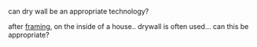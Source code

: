 can dry wall be an appropriate technology? 


after [[framing]], on the inside of a house.. drywall is often used... can this be appropriate?
{{Stub}}